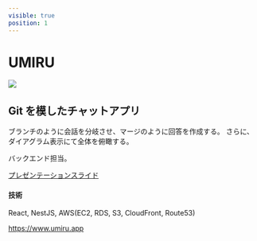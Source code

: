 ```yaml
---
visible: true
position: 1
---
```


# UMIRU

<img src="./umiru.png"></img>

## Git を模したチャットアプリ

ブランチのように会話を分岐させ、マージのように回答を作成する。
さらに、ダイアグラム表示にて全体を俯瞰する。

バックエンド担当。


<a href={umiru_pdf} target="_blank" rel="noopener noreferrer">
  プレゼンテーションスライド
</a>

#### 技術

React, NestJS, AWS(EC2, RDS, S3, CloudFront, Route53)

https://www.umiru.app
